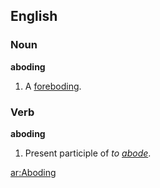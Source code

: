 ==English==

===Noun===
'''aboding'''

# {{obsolete}} A [[foreboding]].

===Verb===
'''aboding'''
# Present participle of ''to [[abode]]''.

[[ar:Aboding]]